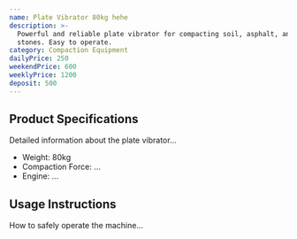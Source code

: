 ```yaml
---
name: Plate Vibrator 80kg hehe
description: >-
  Powerful and reliable plate vibrator for compacting soil, asphalt, and paving
  stones. Easy to operate.
category: Compaction Equipment
dailyPrice: 250
weekendPrice: 600
weeklyPrice: 1200
deposit: 500
---
```


## Product Specifications

Detailed information about the plate vibrator...

- Weight: 80kg
- Compaction Force: ...
- Engine: ...

## Usage Instructions

How to safely operate the machine...
